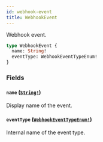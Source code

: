 ```yaml
---
id: webhook-event
title: WebhookEvent
---
```


Webhook event.

```graphql
type WebhookEvent {
  name: String!
  eventType: WebhookEventTypeEnum!
}
```

### Fields

#### `name` ([`String!`](../../../developer/api-reference/scalars/string))

Display name of the event.

#### `eventType` ([`WebhookEventTypeEnum!`](../../../developer/api-reference/enums/webhook-event-type-enum))

Internal name of the event type.
